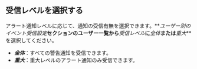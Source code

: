## 受信レベルを選択する

アラート通知レベルに応じて、通知の受信有無を選択できます。**_ユーザー別のイベント受信設定_**セクションのユーザー一覧から**_受信レベル_**に**_全体_**または**_重大_**を選択してください。

- **_全体_**：すべての警告通知を受信できます。
- **_重大_**：重大レベルのアラート通知のみ受信できます。

